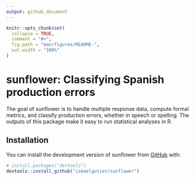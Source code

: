 ```yaml
---
output: github_document
---
```


<!-- README.md is generated from README.Rmd. Please edit that file -->

```r
knitr::opts_chunk$set(
  collapse = TRUE,
  comment = "#>",
  fig.path = "man/figures/README-",
  out.width = "100%"
)
```

# sunflower: Classifying Spanish production errors

<!-- badges: start -->
<!-- badges: end -->

The goal of sunflower is to handle multiple response data, compute formal metrics, and classify production errors, whether in speech or spelling. The outputs of this package make it easy to run statistical analyses in R.

## Installation

You can install the development version of sunflower from [GitHub](https://github.com/) with:

``` r
# install.packages("devtools")
devtools::install_github("ismaelgutier/sunflower")
```
